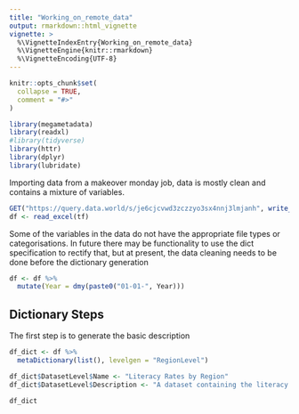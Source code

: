 ```yaml
---
title: "Working_on_remote_data"
output: rmarkdown::html_vignette
vignette: >
  %\VignetteIndexEntry{Working_on_remote_data}
  %\VignetteEngine{knitr::rmarkdown}
  %\VignetteEncoding{UTF-8}
---
```


```r
knitr::opts_chunk$set(
  collapse = TRUE,
  comment = "#>"
)
```

```r
library(megametadata)
library(readxl)
#library(tidyverse)
library(httr)
library(dplyr)
library(lubridate)
```

Importing data from a makeover monday job, data is mostly clean and contains a mixture of variables.  

```r
GET("https://query.data.world/s/je6cjcvwd3zczzyo3sx4nnj3lmjanh", write_disk(tf <- tempfile(fileext = ".xlsx")))
df <- read_excel(tf)
```

Some of the variables in the data do not have the appropriate file types or categorisations. In future there may be functionality to use the dict specification to rectify that, but at present, the data cleaning needs to be done before the dictionary generation

```r
df <- df %>% 
  mutate(Year = dmy(paste0("01-01-", Year)))
```

## Dictionary Steps

The first step is to generate the basic description

```r
df_dict <- df %>%
  metaDictionary(list(), levelgen = "RegionLevel")

df_dict$DatasetLevel$Name <- "Literacy Rates by Region"
df_dict$DatasetLevel$Description <- "A dataset containing the literacy rates by region and age over time."

df_dict
```



